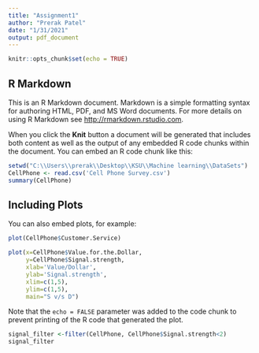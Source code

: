 ---
title: "Assignment1"
author: "Prerak Patel"
date: "1/31/2021"
output: pdf_document
---

```{r setup, include=FALSE}
knitr::opts_chunk$set(echo = TRUE)
```

## R Markdown

This is an R Markdown document. Markdown is a simple formatting syntax for authoring HTML, PDF, and MS Word documents. For more details on using R Markdown see <http://rmarkdown.rstudio.com>.

When you click the **Knit** button a document will be generated that includes both content as well as the output of any embedded R code chunks within the document. You can embed an R code chunk like this:

```{r cell phone survey}
setwd("C:\\Users\\prerak\\Desktop\\KSU\\Machine learning\\DataSets")
CellPhone <- read.csv('Cell Phone Survey.csv')
summary(CellPhone)
```
## Including Plots

You can also embed plots, for example:

```{r CellPhone, echo=FALSE}
plot(CellPhone$Customer.Service)

```
```{r filter}
plot(x=CellPhone$Value.for.the.Dollar,
     y=CellPhone$Signal.strength,
     xlab='Value/Dollar',
     ylab='Signal.strength',
     xlim=c(1,5),
     ylim=c(1,5),
     main="S v/s D")
```
Note that the `echo = FALSE` parameter was added to the code chunk to prevent printing of the R code that generated the plot.

```{r filter}
signal_filter <-filter(CellPhone, CellPhone$Signal.strength<2)
signal_filter
```